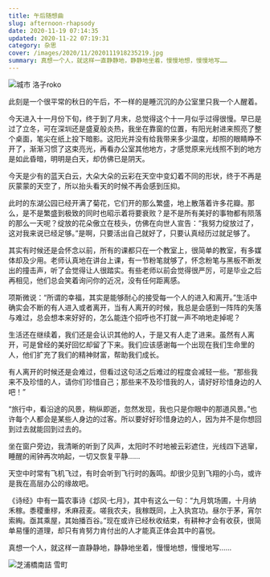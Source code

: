 ```yaml
---
title: 午后随想曲
slug: afternoon-rhapsody
date: 2020-11-19 07:14:35
updated: 2020-11-22 07:19:31
category: 杂思
cover: /images/2020/11/2020111918235219.jpg
summary: 真想一个人，就这样一直静静地，静静地坐着，慢慢地想，慢慢地写……
---
```


![城市 洛子roko](/images/2020/11/2020111918235837.jpg)

此刻是一个很平常的秋日的午后，不一样的是睡沉沉的办公室里只我一个人醒着。

今天进入十一月份下旬，终于到了月末，总觉得这个十一月似乎过得很慢。早已是过了立冬，可在深圳还是盛夏般炎热，我坐在靠窗的位置，有阳光射进来照亮了整个桌面，笔尖在纸上投下暗影。这阳光并没有给我带来多少温度，却照的眼睛睁不开了，渐渐习惯了这束亮光，再看办公室其他地方，才感觉原来光线照不到的地方是如此昏暗，明明是白天，却仿佛已是阴天。

今天是少有的蓝天白云，大朵大朵的云彩在天空中变幻着不同的形状，终于不再是灰蒙蒙的天空了，所以抬头看天的时候不再会感到压抑。

此时的东湖公园已经开满了菊花，它们开的那么繁盛，地上散落着许多花瓣。那么，是不是繁盛到极致的同时也昭示着将要衰败？是不是所有美好的事物都有陨落的那么一天呢？绽放的花朵傲立在枝头，仿佛在向世人宣告：“我努力绽放过了，这对我来说已经足够。”是啊，只要活出自己就好了，只要认真经历过就足够了。

其实有时候还是会怀念以前，所有的课都只在一个教室上，很简单的教室，有多媒体却及少用。老师认真地在讲台上课，有一节粉笔就够了，怀念粉笔与黑板不断发出的撞击声，听了会觉得让人很踏实。有些老师以前会觉得很严厉，可是毕业之后再相见，他们总会笑着询问你的近况，没有任何距离感。

项斯微说：“所谓的幸福，其实是能够耐心的接受每一个人的进入和离开。”生活中确实会不断的有人进入或者离开，当有人离开的时候，我总是会感到一阵阵的失落与难过，总会想本来好好的，怎么能连个招呼也不打就一声不响地走掉呢？

生活还在继续着，我们还是会认识其他的人，于是又有人走了进来。虽然有人离开，可是曾经的美好回忆却留了下来。我们应该感谢每一个出现在我们生命里的人，他们扩充了我们的精神财富，帮助我们成长。

有人离开的时候还是会难过，但看过这句活之后难过的程度会减轻一些。“那些我来不及珍惜的人，请你们珍惜自己；那些来不及珍惜我的人，请好好珍惜身边的人吧！”

“旅行中，看沿途的风景，稍纵即逝，忽然发现，我也只是你眼中的那道风景。”也许每个人都会是某些人身边的过客。所以要好好珍惜身边的人，因为并不是你想回到过去就能回到过去的。

坐在窗户旁边，我清晰的听到了风声，太阳时不时地被云彩遮住，光线四下逃窜，睡醒的闹钟再次响起，一切又恢复平静……

天空中时常有飞机飞过，有时会听到飞行时的轰鸣。却很少见到飞翔的小鸟，或许是我在高层办公的缘故吧。

《诗经》中有一篇农事诗《邶风·七月》，其中有这么一句：“九月筑场圃，十月纳禾稼。黍稷重穋，禾麻菽麦。嗟我农夫，我稼既同，上入执宫功。昼尔于茅，宵尔索綯。亟其乘屋，其始播百谷。”现在或许已经秋收结束，有耕种才会有收获，很简单易懂的道理，却只有肯努力肯付出的人才能真正体会其中的喜悦。

真想一个人，就这样一直静静地，静静地坐着，慢慢地想，慢慢地写……

![芝浦橋南詰 雪町](/images/2020/11/2020111918234988.jpg)

